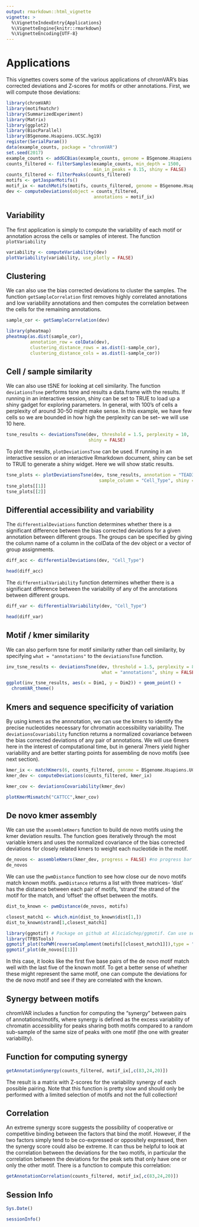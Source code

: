 ```yaml
---
output: rmarkdown::html_vignette
vignette: >
  %\VignetteIndexEntry{Applications}
  %\VignetteEngine{knitr::rmarkdown}
  %\VignetteEncoding{UTF-8}
---
```


# Applications

This vignettes covers some of the various applications of chromVAR's bias corrected deviations and Z-scores for motifs or other annotations. First, we will compute those deviations:

```r
library(chromVAR)
library(motifmatchr)
library(SummarizedExperiment)
library(Matrix)
library(ggplot2)
library(BiocParallel)
library(BSgenome.Hsapiens.UCSC.hg19)
register(SerialParam())
data(example_counts, package = "chromVAR")
set.seed(2017)
example_counts <- addGCBias(example_counts, genome = BSgenome.Hsapiens.UCSC.hg19)
counts_filtered <- filterSamples(example_counts, min_depth = 1500, 
                                 min_in_peaks = 0.15, shiny = FALSE)
counts_filtered <- filterPeaks(counts_filtered)
motifs <- getJasparMotifs()
motif_ix <- matchMotifs(motifs, counts_filtered, genome = BSgenome.Hsapiens.UCSC.hg19)
dev <- computeDeviations(object = counts_filtered, 
                                 annotations = motif_ix)
```

## Variability

The first application is simply to compute the variability of each motif or annotation across the cells or samples of interest.  The function `plotVariability` 

```r
variability <- computeVariability(dev)
plotVariability(variability, use_plotly = FALSE)
```

## Clustering

We can also use the bias corrected deviations to cluster the samples. The function `getSampleCorrelation` first removes highly correlated annotations and low variability annotations and then computes the correlation between the cells for the remaining annotations.

```r
sample_cor <- getSampleCorrelation(dev)

library(pheatmap)
pheatmap(as.dist(sample_cor), 
         annotation_row = colData(dev), 
         clustering_distance_rows = as.dist(1-sample_cor), 
         clustering_distance_cols = as.dist(1-sample_cor))
```

## Cell / sample similarity

We can also use tSNE for looking at cell similarity.  The function `deviationsTsne` performs tsne and results a data.frame with the results. If running in an interactive session, shiny can be set to TRUE to load up a shiny gadget for exploring parameters. In general, with 100's of cells a perplexity of around 30-50 might make sense. In this example, we have few cells so we are bounded in how high the perplexity can be set-- we will use 10 here. 

```r
tsne_results <- deviationsTsne(dev, threshold = 1.5, perplexity = 10, 
                               shiny = FALSE)
```

To plot the results, `plotDeviationsTsne` can be used.  If running in an interactive session or an interactive Rmarkdown document, shiny can be set to TRUE to generate a shiny widget.  Here we will show static results.

```r
tsne_plots <- plotDeviationsTsne(dev, tsne_results, annotation = "TEAD3", 
                                   sample_column = "Cell_Type", shiny = FALSE)
tsne_plots[[1]]
tsne_plots[[2]]
```

## Differential accessibility and variability

The `differentialDeviations` function determines whether there is a significant difference between the bias corrected deviations for a given annotation between different groups. The groups can be specified by giving the column name of a column in the colData of the dev object or a vector of group assignments.


```r
diff_acc <- differentialDeviations(dev, "Cell_Type")

head(diff_acc)

```

The `differentialVariability` function determines whether there is a significant difference between the variability of any of the annotations between different groups.

```r
diff_var <- differentialVariability(dev, "Cell_Type")

head(diff_var)

```


## Motif / kmer similarity

We can also perform tsne for motif similarity rather than cell similarity, by specifying `what = "annotations"` to the `deviationsTsne` function.  

```r
inv_tsne_results <- deviationsTsne(dev, threshold = 1.5, perplexity = 8, 
                                    what = "annotations", shiny = FALSE)

ggplot(inv_tsne_results, aes(x = Dim1, y = Dim2)) + geom_point() + 
  chromVAR_theme()

```

## Kmers and sequence specificity of variation

By using kmers as the annnotation, we can use the kmers to identify the precise nucleotides necessary for chromatin accessibility variability.  The `deviationsCovariability` function returns a normalized covariance between the bias corrected deviations of any pair of annotations. We will use 6mers here in the interest of computational time, but in general 7mers yield higher variability and are better starting points for assembling de novo motifs (see next section).  

```r
kmer_ix <- matchKmers(6, counts_filtered, genome = BSgenome.Hsapiens.UCSC.hg19)
kmer_dev <- computeDeviations(counts_filtered, kmer_ix)

kmer_cov <- deviationsCovariability(kmer_dev)

plotKmerMismatch("CATTCC",kmer_cov)
```


## De novo kmer assembly

We can use the `assembleKmers` function to build de novo motifs using the kmer deviation results. The function goes iteratively through the most variable kmers and uses the normalized covariance of the bias corrected deviations for closely related kmers to weight each nucleotide in the motif.  

```r
de_novos <- assembleKmers(kmer_dev, progress = FALSE) #no progress bar
de_novos
```

We can use the `pwmDistance` function to see how close our de novo motifs match known motifs. `pwmDistance` returns a list with three matrices- 'dist' has the distance between each pair of motifs, 'strand' the strand of the motif for the match, and 'offset' the offset between the motifs. 

```r
dist_to_known <- pwmDistance(de_novos, motifs)

closest_match1 <- which.min(dist_to_known$dist[1,])
dist_to_known$strand[1,closest_match1]

library(ggmotif) # Package on github at AliciaSchep/ggmotif. Can use seqLogo alternatively
library(TFBSTools)
ggmotif_plot(toPWM(reverseComplement(motifs[[closest_match1]]),type = "prob"))
ggmotif_plot(de_novos[[1]])

```

In this case, it looks like the first five base pairs of the de novo motif match well with the last five of the known motif. To get a better sense of whether these might represent the same motif, one can compute the deviations for the de novo motif and see if they are correlated with the known. 

## Synergy between motifs

chromVAR includes a function for computing the "synergy" between pairs of annotations/motifs, where synergy is defined as the excess variability of chromatin accessibility for peaks sharing both motifs compared to a random sub-sample of the same size of peaks with one motif (the one with greater variability). 

## Function for computing synergy

```r
getAnnotationSynergy(counts_filtered, motif_ix[,c(83,24,20)])
```

The result is a matrix with Z-scores for the variability synergy of each possible pairing.  Note that this function is pretty slow and should only be performed with a limited selection of motifs and not the full collection!  

## Correlation

An extreme synergy score suggests the possibility of cooperative or competitive binding between the factors that bind the motif. However, if the two factors simply tend to be co-expressed or oppositely expressed, then the synergy score could also be extreme.  It can thus be helpful to look at the correlation between the deviations for the two motifs, in particular the correlation between the deviations for the peak sets that only have one or only the other motif.  There is a function to compute this correlation:

```r
getAnnotationCorrelation(counts_filtered, motif_ix[,c(83,24,20)])
```

## Session Info

```r
Sys.Date()
```

```r
sessionInfo()
```
